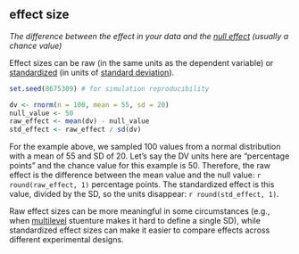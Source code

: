 ## effect size

<dfn>The difference between the effect in your data and the [null effect](n.html#null-effect) (usually a chance value)</dfn>

Effect sizes can be raw (in the same units as the dependent variable) or [standardized](s.html#standardize) (in units of [standard deviation](s.html#standard-deviation)).

```r
set.seed(8675309) # for simulation reproducibility

dv <- rnorm(n = 100, mean = 55, sd = 20)
null_value <- 50
raw_effect <- mean(dv) - null_value
std_effect <- raw_effect / sd(dv)
```

For the example above, we sampled 100 values from a normal distribution with a mean of 55 and SD of 20. Let's say the DV units here are "percentage points" and the chance value for this example is 50. Therefore, the raw effect is the difference between the mean value and the null value: `r round(raw_effect, 1)` percentage points. The standardized effect is this value, divided by the SD, so the units disappear: `r round(std_effect, 1)`.

Raw effect sizes can be more meaningful in some circumstances (e.g., when [multilevel](m.html#multilevel) stuenture makes it hard to define a single SD), while standardized effect sizes can make it easier to compare effects across different experimental designs.
